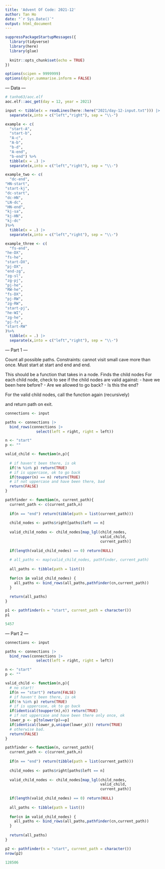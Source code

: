 ```yaml
---
title: 'Advent Of Code: 2021-12'
author: Tan Ho
date: "`r Sys.Date()`"
output: html_document
---
```


```r
suppressPackageStartupMessages({
  library(tidyverse)
  library(here)
  library(glue)
  
  knitr::opts_chunk$set(echo = TRUE)
})

options(scipen = 9999999)
options(dplyr.summarise.inform = FALSE)
```

--- Data ---

```r
# tanho63/aoc.elf
aoc.elf::aoc_get(day = 12, year = 2021)
```

```r
input <- tibble(x = readLines(here::here("2021/day-12-input.txt"))) |> 
  separate(x,into = c("left","right"), sep = "\\-")

example <- c(
  "start-A",
  "start-b",
  "A-c",
  "A-b",
  "b-d",
  "A-end",
  "b-end") %>%
  tibble(x = .) |> 
  separate(x,into = c("left","right"), sep = "\\-")

example_two <- c(
  "dc-end",
"HN-start",
"start-kj",
"dc-start",
"dc-HN",
"LN-dc",
"HN-end",
"kj-sa",
"kj-HN",
"kj-dc"
)%>%
  tibble(x = .) |> 
  separate(x,into = c("left","right"), sep = "\\-")

example_three <- c(
  "fs-end",
"he-DX",
"fs-he",
"start-DX",
"pj-DX",
"end-zg",
"zg-sl",
"zg-pj",
"pj-he",
"RW-he",
"fs-DX",
"pj-RW",
"zg-RW",
"start-pj",
"he-WI",
"zg-he",
"pj-fs",
"start-RW"
)%>%
  tibble(x = .) |> 
  separate(x,into = c("left","right"), sep = "\\-")

```

--- Part 1 ---

Count all possible paths. Constraints: cannot visit small cave more than once. Must start at start and end and end. 

This should be a function that takes in a node. 
Finds the child nodes
For each child node, check to see if the child nodes are valid against:
 - have we been here before? 
 - Are we allowed to go back?
 - Is this the end?

For the valid child nodes, call the function again (recursively)

and return path on exit.


```r

connections <- input

paths <- connections |> 
  bind_rows(connections |> 
              select(left = right, right = left))

n <- "start"
p <- ""

valid_child <- function(n,p){
  
  # if haven't been there, is ok
  if(!n %in% p) return(TRUE) 
  # if is uppercase, ok to go back
  if(toupper(n) == n) return(TRUE)
  # if not uppercase and have been there, bad
  return(FALSE)
}

pathfinder <- function(n, current_path){
  current_path <- c(current_path,n)
  
  if(n == "end") return(tibble(path = list(current_path)))
  
  child_nodes <- paths$right[paths$left == n]
  
  valid_child_nodes <- child_nodes[map_lgl(child_nodes,
                                           valid_child, 
                                           current_path)]
  
  if(length(valid_child_nodes) == 0) return(NULL)
  
  # all_paths <- map(valid_child_nodes, pathfinder, current_path)
  
  all_paths <- tibble(path = list())
  
  for(cn in valid_child_nodes) {
    all_paths <- bind_rows(all_paths,pathfinder(cn,current_path))
  }
  
  return(all_paths)
}

p1 <- pathfinder(n = "start", current_path = character())
p1
```
```r
5457
```

--- Part 2 ---

```r
connections <- input

paths <- connections |> 
  bind_rows(connections |> 
              select(left = right, right = left))

n <- "start"
p <- ""

valid_child <- function(n,p){
  # no start!
  if(n == "start") return(FALSE)
  # if haven't been there, is ok
  if(!n %in% p) return(TRUE)
  # if is uppercase, ok to go back
  if(identical(toupper(n),n)) return(TRUE)
  # if not uppercase and have been there only once, ok 
  lower_p <- p[tolower(p)==p]
  if(identical(lower_p,unique(lower_p))) return(TRUE)
  # otherwise bad.
  return(FALSE)
}

pathfinder <- function(n, current_path){
  current_path <- c(current_path,n)
  
  if(n == "end") return(tibble(path = list(current_path)))
  
  child_nodes <- paths$right[paths$left == n]
  
  valid_child_nodes <- child_nodes[map_lgl(child_nodes,
                                           valid_child, 
                                           current_path)]
  
  if(length(valid_child_nodes) == 0) return(NULL)
  
  all_paths <- tibble(path = list())
  
  for(cn in valid_child_nodes) {
    all_paths <- bind_rows(all_paths,pathfinder(cn,current_path))
  }
  
  return(all_paths)
}

p2 <- pathfinder(n = "start", current_path = character())
nrow(p2)
```
```r
128506
```

